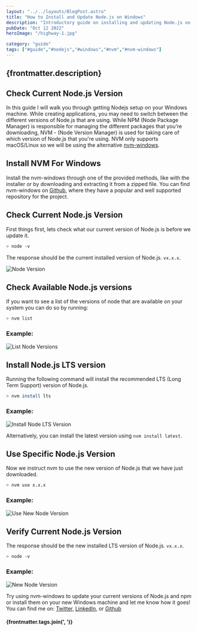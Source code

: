 ---
layout: "../../layouts/BlogPost.astro"
title: "How to Install and Update Node.js on Windows"
description: "Introductory guide on installing and updating Node.js on Windows using nvm-windows."
pubDate: "Oct 12 2022"
heroImage: "/highway-1.jpg"

category: "guide"
tags: ["#guide","#nodejs","#windows","#nvm","#nvm-windows"]
---

## {frontmatter.description}

## Check Current Node.js Version

In this guide I will walk you through getting Nodejs setup on your Windows machine. While creating applications, you may need to switch between the different versions of Node.js that are using. While NPM (Node Package Manager) is responsible for managing the different packages that you're downloading, NVM - (Node Version Manager) is used for taking care of which version of Node.js that you're using. NVM only supports macOS/Linux so we will be using the alternative <a href="https://github.com/coreybutler/nvm-windows" target="_blank">nvm-windows</a>.

## Install NVM For Windows

Install the nvm-windows through one of the provided methods, like with the installer or by downloading and extracting it from a zipped file. You can find nvm-windows on <a href="https://github.com/coreybutler/nvm-windows/releases" target="_blank">Github</a>, where they have a popular and well supported repository for the project.

## Check Current Node.js Version

First things first, lets check what our current version of Node.js is before we update it.

```sh
> node -v
```

The response should be the current installed version of Node.js. `vx.x.x`.

![Node Version](https://ronthetech.github.io/image-repo/nodejs/0.png)

## Check Available Node.js versions

If you want to see a list of the versions of node that are available on your system you can do so by running:

```sh
> nvm list
```

### Example:

![List Node Versions](https://ronthetech.github.io/image-repo/nodejs/1.png)

## Install Node.js LTS version

Running the following command will install the recommended LTS (Long Term Support) version of Node.js.

```sh
> nvm install lts
```

### Example:

![Install Node LTS Version](https://ronthetech.github.io/image-repo/nodejs/2.png)

Alternatively, you can install the latest version using `nvm install latest`.

## Use Specific Node.js Version

Now we instruct nvm to use the new version of Node.js that we have just downloaded.

```sh
> nvm use x.x.x
```

### Example:

![Use New Node Version](https://ronthetech.github.io/image-repo/nodejs/3.png)

## Verify Current Node.js Version

The response should be the new installed LTS version of Node.js. `vx.x.x`.

```sh
> node -v
```

### Example:

![New Node Version](https://ronthetech.github.io/image-repo/nodejs/4.png)

Try using nvm-windows to update your current versions of Node.js and npm or install them on your new Windows machine and let me know how it goes! You can find me on: <a href="https://twitter.com/ronjtech" target="_blank" >Twitter</a>, <a href="https://www.linkedin.com/in/ronjf/" target="_blank">LinkedIn</a>, or <a href="https://github.com/ronthetech" target="_blank">Github</a>

#### {frontmatter.tags.join(', ')}
